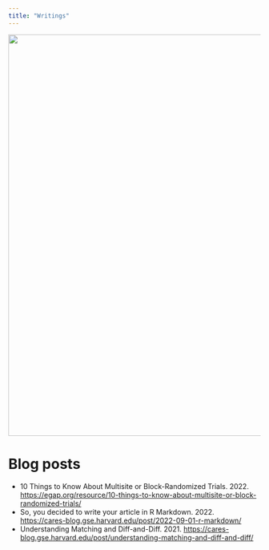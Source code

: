 ```yaml
---
title: "Writings"
---
```


![](images/image4.jpg){width=800}

# Blog posts

-   10 Things to Know About Multisite or Block-Randomized Trials. \emph{Evidence in Governance and Politics (EGAP) Methods Guides.} 2022. <https://egap.org/resource/10-things-to-know-about-multisite-or-block-randomized-trials/>
-   So, you decided to write your article in R Markdown. \emph{CARES Lab Blog.} 2022. <https://cares-blog.gse.harvard.edu/post/2022-09-01-r-markdown/>
-   Understanding Matching and Diff-and-Diff. \emph{CARES Lab Blog.} 2021. <https://cares-blog.gse.harvard.edu/post/understanding-matching-and-diff-and-diff/>
